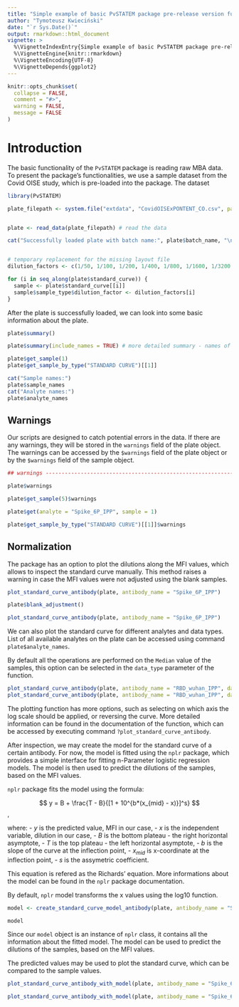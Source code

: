 ```yaml
---
title: "Simple example of basic PvSTATEM package pre-release version functionalities"
author: "Tymoteusz Kwieciński"
date: "`r Sys.Date()`"
output: rmarkdown::html_document
vignette: >
  %\VignetteIndexEntry{Simple example of basic PvSTATEM package pre-release version functionalities}
  %\VignetteEngine{knitr::rmarkdown}
  %\VignetteEncoding{UTF-8}
  %\VignetteDepends{ggplot2}
---
```


```r
knitr::opts_chunk$set(
  collapse = FALSE,
  comment = "#>",
  warning = FALSE,
  message = FALSE
)
```

# Introduction

The basic functionality of the `PvSTATEM` package is reading raw MBA data. To present the package's functionalities, we use a sample dataset from the Covid OISE study, which is pre-loaded into the package. The dataset

```r
library(PvSTATEM)

plate_filepath <- system.file("extdata", "CovidOISExPONTENT_CO.csv", package = "PvSTATEM", mustWork = TRUE) # get the filepath of the csv dataset


plate <- read_data(plate_filepath) # read the data

cat("Successfully loaded plate with batch name:", plate$batch_name, "\n")


# temporary replacement for the missing layout file
dilution_factors <- c(1/50, 1/100, 1/200, 1/400, 1/800, 1/1600, 1/3200, 1/6400, 1/12800, 1/25600, 1/102400)

for (i in seq_along(plate$standard_curve)) {
  sample <- plate$standard_curve[[i]]
  sample$sample_type$dilution_factor <- dilution_factors[i]
}
```

After the plate is successfully loaded, we can look into some basic information about the plate.

```r
plate$summary()

plate$summary(include_names = TRUE) # more detailed summary - names of the types

plate$get_sample(1)
plate$get_sample_by_type("STANDARD CURVE")[[1]]

cat("Sample names:")
plate$sample_names
cat("Analyte names:")
plate$analyte_names
```

## Warnings

Our scripts are designed to catch potential errors in the data. If there are any warnings, they will be stored in the `warnings` field of the plate object. The warnings can be accessed by the `$warnings` field of the plate object or by the `$warnings` field of the sample object.

```r
## warnings ----------------------------------------------------------------

plate$warnings

plate$get_sample(5)$warnings

plate$get(analyte = "Spike_6P_IPP", sample = 1)

plate$get_sample_by_type("STANDARD CURVE")[[1]]$warnings
```

## Normalization

The package has an option to plot the dilutions along the MFI values, which allows to inspect the standard curve manually. This method raises a warning in case the MFI values were not adjusted using the blank samples.

```r
plot_standard_curve_antibody(plate, antibody_name = "Spike_6P_IPP")

plate$blank_adjustment()

plot_standard_curve_antibody(plate, antibody_name = "Spike_6P_IPP")

```

We can also plot the standard curve for different analytes and data types. List of all available analytes on the plate can be accessed using command `plate$analyte_names`.

By default all the operations are performed on the `Median` value of the samples, this option can be selected in the `data_type` parameter of the function.

```r

plot_standard_curve_antibody(plate, antibody_name = "RBD_wuhan_IPP", data_type = "Mean")
plot_standard_curve_antibody(plate, antibody_name = "RBD_wuhan_IPP", data_type = "Avg Net MFI")

```

The plotting function has more options, such as selecting on which axis the log scale should be applied, or reversing the curve. More detailed information can be found in the documentation of the function, which can be accessed by executing command `?plot_standard_curve_antibody`.

After inspection, we may create the model for the standard curve of a certain antibody. For now, the model is fitted using the `nplr` package, which provides a simple interface for fitting n-Parameter logistic regression models. The model is then used to predict the dilutions of the samples, based on the MFI values.

`nplr` package fits the model using the formula:

$$ y = B + \frac{T - B}{[1 + 10^{b*(x_{mid} - x)}]^s} $$,

where:
- $y$ is the predicted value, MFI in our case,
- $x$ is the independent variable, dilution in our case,
- $B$ is the bottom plateau - the right horizontal asymptote,
- $T$ is the top plateau - the left horizontal asymptote,
- $b$ is the slope of the curve at the inflection point,
- $x_{mid}$ is x-coordinate at the inflection point,
- $s$ is the assymetric coefficient.

This equation is refered as the Richards' equation. More informations about the model can be found in the `nplr` package documentation.

By default, `nplr` model transforms the x values using the log10 function.


```r
model <- create_standard_curve_model_antibody(plate, antibody_name = "Spike_6P_IPP")

model
```

Since our `model` object is an instance of `nplr` class, it contains all the information about the fitted model. The model can be used to predict the dilutions of the samples, based on the MFI values.

The predicted values may be used to plot the standard curve, which can be compared to the sample values.


```r

plot_standard_curve_antibody_with_model(plate, antibody_name = "Spike_6P_IPP", model)

plot_standard_curve_antibody_with_model(plate, antibody_name = "Spike_6P_IPP", model, log_scale = c("dilutions"))
```

```r


```
